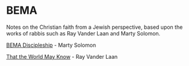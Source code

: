 # BEMA {.unnumbered}

Notes on the Christian faith from a Jewish perspective, based upon the works of rabbis such as Ray Vander Laan and Marty Solomon.

[BEMA Discipleship](bemadiscipleship.com) - Marty Solomon

[That the World May Know](thattheworldmayknow.com) - Ray Vander Laan
